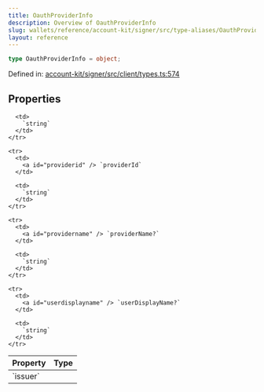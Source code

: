```yaml
---
title: OauthProviderInfo
description: Overview of OauthProviderInfo
slug: wallets/reference/account-kit/signer/src/type-aliases/OauthProviderInfo
layout: reference
---
```


```ts
type OauthProviderInfo = object;
```

Defined in: [account-kit/signer/src/client/types.ts:574](https://github.com/alchemyplatform/aa-sdk/blob/5b9429f0f16dcd4ff822527b8de589e19e88faa7/account-kit/signer/src/client/types.ts#L574)

## Properties

<table>
  <thead>
    <tr>
      <th align="left">Property</th>
      <th align="left">Type</th>
    </tr>
  </thead>

  <tbody>
    <tr>
      <td>
        <a id="issuer" /> `issuer`
      </td>

      <td>
        `string`
      </td>
    </tr>

    <tr>
      <td>
        <a id="providerid" /> `providerId`
      </td>

      <td>
        `string`
      </td>
    </tr>

    <tr>
      <td>
        <a id="providername" /> `providerName?`
      </td>

      <td>
        `string`
      </td>
    </tr>

    <tr>
      <td>
        <a id="userdisplayname" /> `userDisplayName?`
      </td>

      <td>
        `string`
      </td>
    </tr>

  </tbody>
</table>
